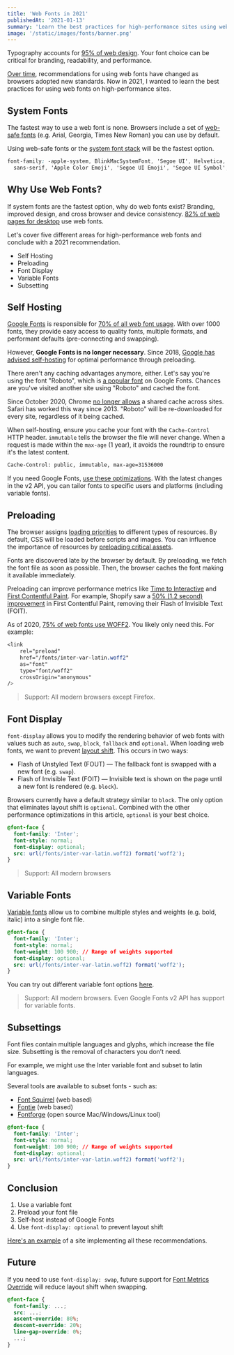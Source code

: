 ```yaml
---
title: 'Web Fonts in 2021'
publishedAt: '2021-01-13'
summary: 'Learn the best practices for high-performance sites using web fonts, updated for 2021.'
image: '/static/images/fonts/banner.png'
---
```


Typography accounts for [95% of web design](https://ia.net/topics/the-web-is-all-about-typography-period/). Your font choice can be critical for branding, readability, and performance.

[Over time](https://thehistoryoftheweb.com/web-fonts/), recommendations for using web fonts have changed as browsers adopted new standards. Now in 2021, I wanted to learn the best practices for using web fonts on high-performance sites.

## System Fonts

The fastest way to use a web font is none. Browsers include a set of [web-safe fonts](https://developer.mozilla.org/en-US/docs/Learn/CSS/Styling_text/Fundamentals#Web_safe_fonts) (e.g. Arial, Georgia, Times New Roman) you can use by default.

Using web-safe fonts or the [system font stack](https://systemfontstack.com/) will be the fastest option.

```css
font-family: -apple-system, BlinkMacSystemFont, 'Segoe UI', Helvetica, Arial,
  sans-serif, 'Apple Color Emoji', 'Segoe UI Emoji', 'Segoe UI Symbol';
```

## Why Use Web Fonts?

If system fonts are the fastest option, why do web fonts exist? Branding, improved design, and cross browser and device consistency. [82% of web pages for desktop](https://almanac.httparchive.org/en/2020/fonts) use web fonts.

Let's cover five different areas for high-performance web fonts and conclude with a 2021 recommendation.

- Self Hosting
- Preloading
- Font Display
- Variable Fonts
- Subsetting

## Self Hosting

[Google Fonts](https://fonts.google.com/) is responsible for [70% of all web font usage](https://almanac.httparchive.org/en/2020/fonts#serving-with-a-service). With over 1000 fonts, they provide easy access to quality fonts, multiple formats, and performant defaults (pre-connecting and swapping).

However, **Google Fonts is no longer necessary**. Since 2018, [Google has advised self-hosting](https://developers.google.com/web/updates/2018/08/web-performance-made-easy) for optimal performance through preloading.

There aren't any caching advantages anymore, either. Let's say you're using the font "Roboto", which is [a popular font](https://fonts.google.com/?sort=popularity) on Google Fonts. Chances are you've visited another site using "Roboto" and cached the font.

Since October 2020, Chrome [no longer allows](https://developers.google.com/web/updates/2020/10/http-cache-partitioning) a shared cache across sites. Safari has worked this way since 2013. "Roboto" will be re-downloaded for every site, regardless of it being cached.

When self-hosting, ensure you cache your font with the `Cache-Control` HTTP header. `immutable` tells the browser the file will never change. When a request is made within the `max-age` (1 year), it avoids the roundtrip to ensure it's the latest content.

```bash
Cache-Control: public, immutable, max-age=31536000
```

If you need Google Fonts, [use these optimizations](https://csswizardry.com/2020/05/the-fastest-google-fonts/). With the latest changes in the v2 API, you can tailor fonts to specific users and platforms (including variable fonts).

## Preloading

The browser assigns [loading priorities](https://web.dev/prioritize-resources/) to different types of resources. By default, CSS will be loaded before scripts and images. You can influence the importance of resources by [preloading critical assets](https://web.dev/preload-critical-assets/).

Fonts are discovered late by the browser by default. By preloading, we fetch the font file as soon as possible. Then, the browser caches the font making it available immediately.

Preloading can improve performance metrics like [Time to Interactive](https://web.dev/interactive) and [First Contentful Paint](https://web.dev/first-contentful-paint). For example, Shopify saw a [50% (1.2 second) improvement](https://twitter.com/ShopifyEng/status/844245243948163072) in First Contentful Paint, removing their Flash of Invisible Text (FOIT).

As of 2020, [75% of web fonts use WOFF2](https://almanac.httparchive.org/en/2019/fonts). You likely only need this. For example:

```css
<link
	rel="preload"
	href="/fonts/inter-var-latin.woff2"
	as="font"
	type="font/woff2"
	crossOrigin="anonymous"
/>
```

> Support: All modern browsers except Firefox.

## Font Display

`font-display` allows you to modify the rendering behavior of web fonts with values such as `auto`, `swap`, `block`, `fallback` and `optional`. When loading web fonts, we want to prevent [layout shift](https://web.dev/cls/). This occurs in two ways:

- Flash of Unstyled Text (FOUT) — The fallback font is swapped with a new font (e.g. `swap`).
- Flash of Invisible Text (FOIT) — Invisible text is shown on the page until a new font is rendered (e.g. `block`).

Browsers currently have a default strategy similar to `block`. The only option that eliminates layout shift is `optional`. Combined with the other performance optimizations in this article, `optional` is your best choice.

```css
@font-face {
  font-family: 'Inter';
  font-style: normal;
  font-display: optional;
  src: url(/fonts/inter-var-latin.woff2) format('woff2');
}
```

> Support: All modern browsers

## Variable Fonts

[Variable fonts](https://web.dev/variable-fonts/) allow us to combine multiple styles and weights (e.g. bold, italic) into a single font file.

```css
@font-face {
  font-family: 'Inter';
  font-style: normal;
  font-weight: 100 900; // Range of weights supported
  font-display: optional;
  src: url(/fonts/inter-var-latin.woff2) format('woff2');
}
```

You can try out different variable font options [here](https://developer.mozilla.org/en-US/docs/Web/CSS/CSS_Fonts/Variable_Fonts_Guide).

> Support: All modern browsers. Even Google Fonts v2 API has support for variable fonts.

## Subsettings

Font files contain multiple languages and glyphs, which increase the file size. Subsetting is the removal of characters you don’t need.

For example, we might use the Inter variable font and subset to latin languages.

Several tools are available to subset fonts - such as:
- [Font Squirrel](https://www.fontsquirrel.com/tools/webfont-generator) (web based)
- [Fontie](https://fontie.pixelsvsbytes.com/webfont-generator) (web based)
- [Fontforge](https://fontforge.org/) (open source Mac/Windows/Linux tool)

```css
@font-face {
  font-family: 'Inter';
  font-style: normal;
  font-weight: 100 900; // Range of weights supported
  font-display: optional;
  src: url(/fonts/inter-var-latin.woff2) format('woff2');
}
```

## Conclusion

1. Use a variable font
2. Preload your font file
3. Self-host instead of Google Fonts
4. Use `font-display: optional` to prevent layout shift

[Here's an example](https://github.com/leerob/leerob.io) of a site implementing all these recommendations.

## Future

If you need to use `font-display: swap`, future support for [Font Metrics Override](https://www.youtube.com/watch?t=176&v=Z6wjUOSh9Tk&feature=youtu.be) will reduce layout shift when swapping.

```css
@font-face {
  font-family: ...;
  src: ...;
  ascent-override: 80%;
  descent-override: 20%;
  line-gap-override: 0%;
  ...;
}
```
